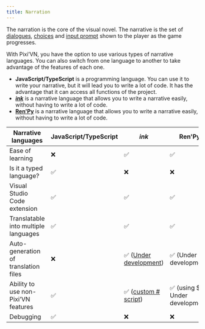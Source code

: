 ```yaml
---
title: Narration
---
```


The narration is the core of the visual novel. The narrative is the set of [dialogues](/start/dialogue.md), [choices](/start/choices.md) and [input prompt](/start/input) shown to the player as the game progresses.

With Pixi’VN, you have the option to use various types of narrative languages. You can also switch from one language to another to take advantage of the features of each one.

* **JavaScript/TypeScript** is a programming language. You can use it to write your narrative, but it will lead you to write a lot of code. It has the advantage that it can access all functions of the project.
* **[*ink*](/ink/ink)** is a narrative language that allows you to write a narrative easily, without having to write a lot of code.
* **[Ren'Py](/renpy/renpy)** is a narrative language that allows you to write a narrative easily, without having to write a lot of code.

| Narrative languages | JavaScript/TypeScript | *ink* | Ren'Py |
|---|---|---|---|
| Ease of learning | ❌ | ✅ | ✅ |
| Is it a typed language? | ✅ | ❌ | ❌ |
| Visual Studio Code extension | ✅ | ✅ | ✅ |
| Translatable into multiple languages | ✅ | ✅ | ✅ |
| Auto-generation of translation files | ❌ | ✅ ([Under development](https://github.com/DRincs-Productions/pixi-vn-json/issues/3)) | ✅ (Under development) |
| Ability to use non-Pixi’VN features | ✅ | ✅  ([custom # script](/ink/ink-hashtag)) | ✅ (using $ - Under development) |
| Debugging | ✅ | ❌ | ❌ |
